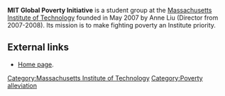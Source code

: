 '''MIT Global Poverty Initiative''' is a student group at the [[Massachusetts Institute of Technology]] founded in May 2007 by Anne Liu (Director from 2007-2008). Its mission is to make fighting poverty an Institute priority. 

== External links == 

* [http://gpi.mit.edu/ Home page].

[[Category:Massachusetts Institute of Technology]]
[[Category:Poverty alleviation]]
